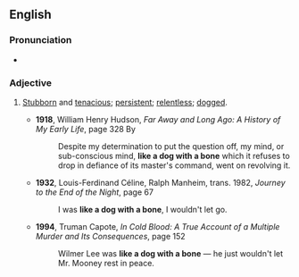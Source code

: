 ==English==

===Pronunciation===
* {{audio|en|En-au-like a dog with a bone.ogg|Audio (AU)}}

===Adjective===
{{en-adj|-}}

# {{lb|en|simile}} [[stubborn|Stubborn]] and [[tenacious]]; [[persistent]]; [[relentless]]; [[dogged]].
#: {{synonyms|en|like a bulldog with a bone}}
#* '''1918''', William Henry Hudson, ''Far Away and Long Ago: A History of My Early Life'', page 328 By
#*: Despite my determination to put the question off, my mind, or sub-conscious mind, '''like a dog with a bone''' which it refuses to drop in defiance of its master's command, went on revolving it.
#* '''1932''', Louis-Ferdinand Céline, Ralph Manheim, trans. 1982, ''Journey to the End of the Night'', page 67
#*: I was '''like a dog with a bone''', I wouldn't let go.
#* '''1994''', Truman Capote, ''In Cold Blood: A True Account of a Multiple Murder and Its Consequences'', page 152
#*: Wilmer Lee was '''like a dog with a bone''' — he just wouldn't let Mr. Mooney rest in peace.